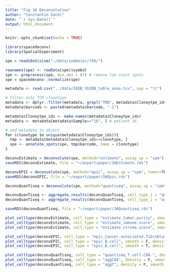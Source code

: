 ```yaml
---
title: "Fig 3A Deconvolution"
author: "Constantin Zackl"
date: "`r Sys.Date()`"
output: html_document
---
```


```r
knitr::opts_chunk$set(echo = TRUE)
```

```r
library(spacedeconv)
library(SpatialExperiment)
```

```r
spe = read10xVisium("~/data/sudmeier/750/")
```

```r
rownames(spe) <- rowData(spe)$symbol
spe <- preprocess(spe, min_umi = 87) # remove low count spots
spe = spacedeconv::normalize(spe)
```

```r
metadata <- read.csv("../data/IEDB_VDJDB_table_anno.tsv", sep = "\t")

# filter only TCR clonotype
metadata <- dplyr::filter(metadata, grepl("TRB", metadata$Clonoytpe_ids))
metadata$barcode <- paste0(metadata$barcode, "-1")

metadata$Clonoytpe_ids <- make.names(metadata$Clonoytpe_ids)
metadata <- metadata[metadata$Sample=="16", ] # patient 16

# add metadata to object
for (clonotype in unique(metadata$Clonoytpe_ids)){
  tmp <- metadata[metadata$Clonoytpe_ids==clonotype, ]
  spe <- annotate_spots(spe, tmp$barcode, name = clonotype)
}
```

```r
deconvEstimate = deconvolute(spe, method="estimate", assay_sp = "cpm")
saveRDS(deconvEstimate, file = "~/export/paper/3AEstimate.rds")
```

```r
deconvEPIC = deconvolute(spe, method="epic", assay_sp = "cpm", tumor=TRUE)
saveRDS(deconvEPIC, file = "~/export/paper/3AEpic.rds")
```

```r
deconvQuanTiseq = deconvolute(spe, method="quantiseq", assay_sp = "cpm", tumor=TRUE)

deconvQuanTiseq <- aggregate_results(deconvQuanTiseq, cell_type_1 = "quantiseq_T.cell.CD4...non.regulatory.", cell_type_2 = "quantiseq_T.cell.regulatory..Tregs.", name = "aggCD4")
deconvQuanTiseq <- aggregate_results(deconvQuanTiseq, cell_type_1 = "aggCD4", cell_type_2 = "quantiseq_T.cell.CD8.", name = "aggT")

saveRDS(deconvQuanTiseq, file = "~/export/paper/3AQuantiseq.rds")
```

```r
plot_celltype(deconvEstimate, cell_type = "estimate_tumor.purity", smooth = T, density = F, title="Estimate Tumor Purity")
plot_celltype(deconvEstimate, cell_type = "estimate_immune.score", smooth = T, density = F, title="Estimate Immune Score")
plot_celltype(deconvEstimate, cell_type = "estimate_stroma.score", smooth = T, density = F, title="Estimate Stroma Score")
```

```r
plot_celltype(deconvEPIC, cell_type = "epic_Cancer.associated.fibroblast", smooth = TRUE, density = F, title_size = 12, title = "EPIC Cancer Associated Fibroplast")
plot_celltype(deconvEPIC, cell_type = "epic_B.cell", smooth = F, density = F, title_size = 12, title = "EPIC B cells unsmoothed")
plot_celltype(deconvEPIC, cell_type = "epic_B.cell", smooth = T, density = F, title_size = 12, title = "EPIC B cells smoothed")
```

```r
plot_celltype(deconvQuanTiseq, cell_type = "quantiseq_T.cell.CD8.", density = F, smooth = T, title="quanTIseq CD8+")
plot_celltype(deconvQuanTiseq, cell_type = "aggCD4", density = F, smooth = T, title="quanTIseq CD4+")
plot_celltype(deconvQuanTiseq, cell_type = "aggT", density = F, smooth = T, title="quanTIseq T cells")
```

